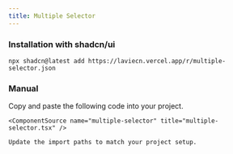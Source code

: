 ```yaml
---
title: Multiple Selector
---
```


<ComponentPreview name="multiple-selector-demo" />

### Installation with shadcn/ui

```package-install
npx shadcn@latest add https://laviecn.vercel.app/r/multiple-selector.json
```

### Manual

<Steps>
  <Step>
    Copy and paste the following code into your project.

    <ComponentSource name="multiple-selector" title="multiple-selector.tsx" />

  </Step>
  <Step>

    Update the import paths to match your project setup.

  </Step>
</Steps>
